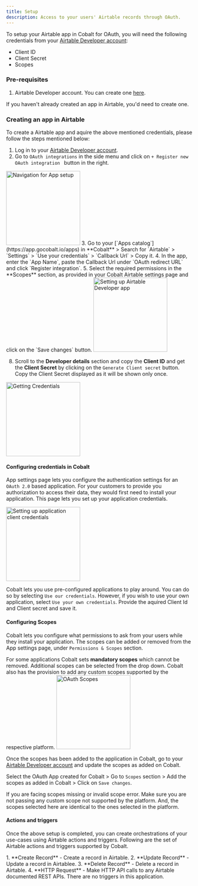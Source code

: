 ```yaml
---
title: Setup
description: Access to your users' Airtable records through OAuth.
---
```

To setup your Airtable app in Cobalt for OAuth, you will need the following credentials from your [Airtable Developer account](https://airtable.com/create/oauth):
- Client ID
- Client Secret
- Scopes

### Pre-requisites

1. Airtable Developer account. You can create one [here](https://airtable.com/signup).


<Info>If you haven't already created an app in Airtable, you'd need to create one.</Info>

### Creating an app in Airtable

To create a Airtable app and aquire the above mentioned credentials, please follow the steps mentioned below:

1. Log in to your [Airtable Developer account](https://airtable.com/create/oauth).
2. Go to `OAuth integrations` in the side menu and click on `+ Register new OAuth integration ` button in the right.
<img height="200" src="/images/Airtable/airtable_navigation.png" alt="Navigation for App setup"/>
3. Go to your [`Apps catalog`](https://app.gocobalt.io/apps) in **Cobalt** > Search for `Airtable` > `Settings` > `Use your credentials` > `Callback Url` > Copy it.
4. In the app, enter the `App Name`, paste the Callback Url under `OAuth redirect URL` and click `Register integration`.
5. Select the required permissions in the **Scopes** section, as provided in your Cobalt Airtable settings page and click on the `Save changes` button.
<img height="200" src="/images/Airtable/airtable_config.png" alt="Setting up Airtable Developer app"/>

8. Scroll to the **Developer details** section and copy the **Client ID** and get the **Client Secret** by clicking on the `Generate Client secret` button.
<Info>Copy the Client Secret displayed as it will be shown only once.</Info>
<img height="200" src="/images/Airtable/airtable_credentials.png" alt="Getting Credentials"/>

#### Configuring credentials in Cobalt
App settings page lets you configure the authentication settings for an `OAuth 2.0` based application. For your customers to provide you authorization to access their data,
they would first need to install your application. This page lets you set up your application credentials.

<img height="200" src="/images/Airtable/airtable_cobalt.png" alt="Setting up application client credentials"/>

Cobalt lets you use pre-configured applications to play around. You can do so by selecting `Use our credentials`. However, if you wish to use your own application,
select `Use your own credentials`. Provide the aquired Client Id and Client secret and save it.

#### Configuring Scopes
Cobalt lets you configure what permissions to ask from your users while they install your application. The scopes can be added or removed from the App settings page, under `Permissions & Scopes`
section. 

For some applications Cobalt sets **mandatory scopes** which cannot be removed. Additional scopes can be selected from the drop down. Cobalt also has the provision to add any 
custom scopes supported by the respective platform.
<img height="200" src="/images/Airtable/airtable_scopes.png" alt="OAuth Scopes"/>

Once the scopes has been added to the application in Cobalt, go to your [Airtable Developer account](https://airtable.com/create/oauth) and update the scopes as added on Cobalt.

Select the OAuth App created for Cobalt > Go to `Scopes` section  > Add the scopes as added in Cobalt > Click on `Save changes`. 

<Warning>
If you are facing scopes missing or invalid scope error. Make sure you are not passing any custom scope not supported by the platform. And, the scopes selected here are
identical to the ones selected in the platform.
</Warning>

#### Actions and triggers
Once the above setup is completed, you can create orchestrations of your use-cases using Airtable actions and triggers. Following are the set of Airtable actions and triggers
supported by Cobalt.

<Tabs>
  <Tab title="Actions">
  <AccordionGroup>
  <Accordion title="Record">
     1. **Create Record** - Create a record in Airtable.
     2. **Update Record** - Update a record in Airtablee.
     3. **Delete Record** - Delete a record in Airtable.
     </Accordion>
     <Accordion title="Others">
     4. **HTTP Request** - Make HTTP API calls to any Airtable documented REST APIs.
      </Accordion>
    </AccordionGroup>
  </Tab>
  
  <Tab title="Triggers">
        There are no triggers in this application.
  </Tab>
</Tabs>
